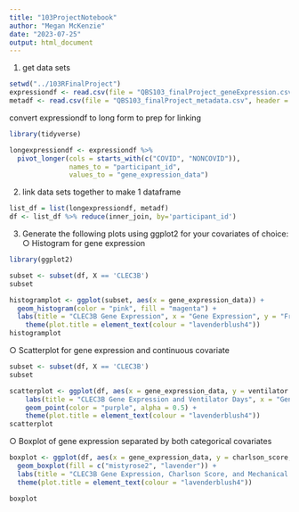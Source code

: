 ```yaml
---
title: "103ProjectNotebook"
author: "Megan McKenzie"
date: "2023-07-25"
output: html_document
---
```


1. get data sets

```r
setwd("../103RFinalProject")
expressiondf <- read.csv(file = "QBS103_finalProject_geneExpression.csv", header = TRUE)
metadf <- read.csv(file = "QBS103_finalProject_metadata.csv", header = TRUE)
```

convert expressiondf to long form to prep for linking

```r
library(tidyverse)

longexpressiondf <- expressiondf %>%
  pivot_longer(cols = starts_with(c("COVID", "NONCOVID")),
               names_to = "participant_id",
               values_to = "gene_expression_data")
```

2. link data sets together to make 1 dataframe

```r
list_df = list(longexpressiondf, metadf)
df <- list_df %>% reduce(inner_join, by='participant_id')
```

3. Generate the following plots using ggplot2 for your covariates of choice:
○ Histogram for gene expression

```r
library(ggplot2)

subset <- subset(df, X == 'CLEC3B')
subset

histogramplot <- ggplot(subset, aes(x = gene_expression_data)) + 
  geom_histogram(color = "pink", fill = "magenta") +
  labs(title = "CLEC3B Gene Expression", x = "Gene Expression", y = "Frequency") +
    theme(plot.title = element_text(colour = "lavenderblush4"))
histogramplot
```

○ Scatterplot for gene expression and continuous covariate

```r
subset <- subset(df, X == 'CLEC3B')
subset

scatterplot <- ggplot(df, aes(x = gene_expression_data, y = ventilator.free_days)) + 
    labs(title = "CLEC3B Gene Expression and Ventilator Days", x = "Gene Expression", y = "Ventilator Free Days") +
    geom_point(color = "purple", alpha = 0.5) +
    theme(plot.title = element_text(colour = "lavenderblush4"))
scatterplot
```


○ Boxplot of gene expression separated by both categorical covariates

```r
boxplot <- ggplot(df, aes(x = gene_expression_data, y = charlson_score, color = mechanical_ventilation)) + 
  geom_boxplot(fill = c("mistyrose2", "lavender")) +
  labs(title = "CLEC3B Gene Expression, Charlson Score, and Mechanical Ventilation", x = "Gene Expression", y = "Charlson Score") + 
  theme(plot.title = element_text(colour = "lavenderblush4"))

boxplot
```

